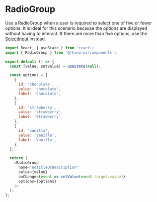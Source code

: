 
<Meta title="Components/RadioGroup/Codesandbox" />

# RadioGroup

Use a RadioGroup when a user is required to select one of five or fewer options. It is ideal for this scenario because the options are displayed without having to interact. If there are more than five options, use the [SelectInput](?path=/docs/components-selectinput-overview--default-story) instead.

```js codesandbox=rhinolabs-components
import React, { useState } from 'react';
import { RadioGroup } from '@rhino-ui/components';

export default () => {
  const [value, setValue] = useState(null);

  const options = [
    {
      id: 'chocolate',
      value: 'chocolate',
      label: 'Chocolate',
    },
    {
      id: 'strawberry',
      value: 'strawberry',
      label: 'Strawberry',
    },
    {
      id: 'vanilla',
      value: 'vanilla',
      label: 'Vanilla',
    },
  ];

  return (
    <RadioGroup
      name="noTitleOrDescription"
      value={value}
      onChange={event => setValue(event.target.value)}
      options={options}
    />
  );
};
```
